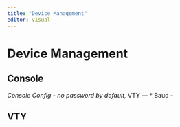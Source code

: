 ```yaml
---
title: "Device Management"
editor: visual
---
```


# Device Management

## Console

*Console Config - no password by default,* VTY ---
* Baud 
  - 

## VTY





